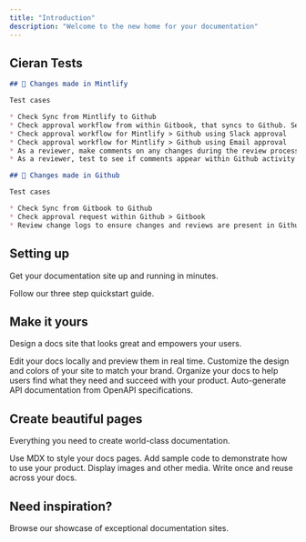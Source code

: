 ```yaml
---
title: "Introduction"
description: "Welcome to the new home for your documentation"
---
```


## Cieran Tests 

```markdown
## 🧪 Changes made in Mintlify

Test cases

* Check Sync from Mintlify to Github 
* Check approval workflow from within Gitbook, that syncs to Github. Set myself as the approver. 
* Check approval workflow for Mintlify > Github using Slack approval
* Check approval workflow for Mintlify > Github using Email approval 
* As a reviewer, make comments on any changes during the review process 
* As a reviewer, test to see if comments appear within Github activity 

## 🧪 Changes made in Github

Test cases

* Check Sync from Gitbook to Github 
* Check approval request within Github > Gitbook
* Review change logs to ensure changes and reviews are present in Github logs 
```

## Setting up

Get your documentation site up and running in minutes.

<Card title="Start here" icon="rocket" horizontal href="/quickstart">
  Follow our three step quickstart guide.
</Card>

## Make it yours

Design a docs site that looks great and empowers your users.

<Columns cols={2}>
  <Card title="Edit locally" icon="pen-to-square" href="/development">
    Edit your docs locally and preview them in real time.
  </Card>
  <Card title="Customize your site" icon="palette" href="/essentials/settings">
    Customize the design and colors of your site to match your brand.
  </Card>
  <Card title="Set up navigation" icon="map" href="/essentials/navigation">
    Organize your docs to help users find what they need and succeed with your product.
  </Card>
  <Card title="API documentation" icon="terminal" href="/api-reference/introduction">
    Auto-generate API documentation from OpenAPI specifications.
  </Card>
</Columns>

## Create beautiful pages

Everything you need to create world-class documentation.

<Columns cols={2}>
  <Card title="Write with MDX" icon="pen-fancy" href="/essentials/markdown">
    Use MDX to style your docs pages.
  </Card>
  <Card title="Code samples" icon="code" href="/essentials/code">
    Add sample code to demonstrate how to use your product.
  </Card>
  <Card title="Images" icon="image" href="/essentials/images">
    Display images and other media.
  </Card>
  <Card title="Reusable snippets" icon="recycle" href="/essentials/reusable-snippets">
    Write once and reuse across your docs.
  </Card>
</Columns>

## Need inspiration?

<Card title="See complete examples" icon="stars" href="https://mintlify.com/customers">
  Browse our showcase of exceptional documentation sites.
</Card>